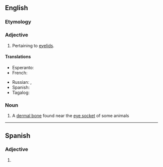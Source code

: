 {{also|palpébral}}
==English==

===Etymology===
{{suffix|en|palpebra|al}}

===Adjective===
{{en-adj|-}}

# Pertaining to [[eyelid]]s.

====Translations====
{{trans-top|pertaining to eyelids}}
* Esperanto: {{t+|eo|palpebra}}
* French: {{t+|fr|palpébral}}
{{trans-mid}}
* Russian: {{t+|ru|пальпебра́льный|m}}, {{t-check|ru|[[относя́щийся]] [[к]] [[веко|ве́ку]]|m}} {{attention|ru|2=was "[[относящийся]] [[к]] [[веко|веку]]" - assumed sum-of-parts; if an idiom, remove the wikilinks to the individual words. see [[User:Kephir/gadgets/xte#Translation_fixing]]}}
* Spanish: {{t+|es|palpebral}}
* Tagalog: {{t|tl|pantalukap-mata}}
{{trans-bottom}}

===Noun===
{{wikipedia|Palpebral (bone)|lang=en}}
{{en-noun}}

# A [[dermal bone]] found near the [[eye socket]] of some animals
----
==Spanish==

===Adjective===
{{es-adj|pl=palpebrales}}

# {{l|en|palpebral}}
